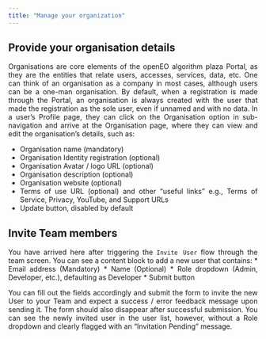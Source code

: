 ```yaml
---
title: "Manage your organization"
---
```


<div style="text-align: justify">

## Provide your organisation details

Organisations are core elements of the openEO algorithm plaza Portal, as they are the entities that relate users, accesses, services, data, etc. 
One can think of an organisation as a company in most cases, although users can be a one-man organisation.
By default, when a registration is made through the Portal, an organisation is always created with the user that made the registration as the sole user, even if unnamed and with no data.
In a user’s Profile page, they can click on the Organisation option in sub-navigation and arrive at the Organisation page, where they can view and edit the organisation's details, such as:

* Organisation name (mandatory)
* Organisation Identity registration (optional)
* Organisation Avatar / logo URL (optional)
* Organisation description (optional)
* Organisation website (optional)
* Terms of use URL (optional) and other “useful links” e.g., Terms of Service, Privacy, YouTube, and Support URLs
* Update button, disabled by default

## Invite Team members

You have arrived here after triggering the ```Invite User``` flow through the team screen. You can see a content block to add a new user that contains:
* Email address (Mandatory)
* Name (Optional)
* Role dropdown (Admin, Developer, etc.), defaulting as Developer
* Submit button

You can fill out the fields accordingly and submit the form to invite the new User to your Team and expect a success / error feedback message upon sending it. 
The form should also disappear after successful submission.
You can see the newly invited user in the user list, however, without a Role dropdown and clearly flagged with an “Invitation Pending” message.

</div>